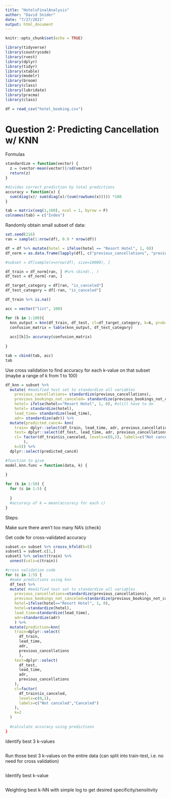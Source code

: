 ```yaml
---
title: "HotelsFinalAnalysis"
author: "David Snider"
date: "7/27/2021"
output: html_document
---
```


```r
knitr::opts_chunk$set(echo = TRUE)
```

```r
library(tidyverse)
library(countrycode)
library(rvest)
library(dplyr)
library(tidyr)
library(xtable)
library(modelr)
library(broom)
library(class)
library(lubridate)
library(pracma)
library(class)

df = read_csv("hotel_booking.csv")
```

# Question 2: Predicting  Cancellation w/ KNN

Formulas
```r
standardize = function(vector) {
  z = (vector-mean(vector))/sd(vector)
  return(z)
}

#divides correct prediction by total predictions
accuracy = function(x) {
  sum(diag(x)/ sum(diag(x)/(sum(rowSums(x))))) *100
}
```

```r
tab = matrix(seq(1,100), ncol = 1, byrow = F)
colnames(tab) = c("Index")
```


Randomly obtain small subset of data:
```r
set.seed(216)
ran = sample(1:nrow(df), 0.9 * nrow(df))

df = df %>% mutate(hotel = ifelse(hotel == "Resort Hotel", 1, 0))
df_norm = as.data.frame(lapply(df[, c("previous_cancellations", "previous_bookings_not_canceled", "lead_time", "adr")], standardize)) #including hotel causes NANs

#subset = df[sample(x=nrow(df), size=10000), ]

df_train = df_norm[ran, ] #%>% cbind(., )
df_test = df_norm[-ran, ]

df_target_category = df[ran, "is_canceled"]
df_test_category = df[-ran, "is_canceled"]
```

```r
df_train %>% is.na()
```

```r
acc = vector("list", 100)

for (k in 1:100){
  knn_output = knn(df_train, df_test, cl=df_target_category, k=k, prob=T)
  confusion_matrix = table(knn_output, df_test_category)
  
  acc[[k]]= accuracy(confusion_matrix)
  
}
```


```r
tab = cbind(tab, acc)
tab
```


Use cross validation to find accuracy for each k-value on that subset (maybe a range of k from 1 to 100)
```r

df_knn = subset %>%
  mutate( #modified test set to standardize all variables
    previous_cancellations= standardize(previous_cancellations),
    previous_bookings_not_canceled= standardize(previous_bookings_not_canceled),
    hotel= ifelse(hotel=="Resort Hotel", 1, 0), #still have to do
    hotel= standardize(hotel),
    lead_time= standardize(lead_time),
    adr= standardize(adr)) %>% 
  mutate(predicted_canc4= knn(
    train= dplyr::select(df_train, lead_time, adr, previous_cancellations),
    test= dplyr::select(df_test, lead_time, adr, previous_cancellations),
    cl= factor(df_train$is_canceled, levels=c(0,1), labels=c("Not canceled", "Canceled")
        ), 
    k=5)) %>% 
  dplyr::select(predicted_canc4)

#function to give 
model.knn.func = function(data, k) {
  
}

for (k in 1:50) {
  for (c in 1:5) {
    
  }
  #accuracy of k = mean(accuracy for each c)
}
```
Steps:

Make sure there aren't too many NA's (check)

Get code for cross-validated accuracy
```r
subset.c= subset %>% crossv_kfold(k=5)
subset1 = subset.c[1,]
subset1 %>% select(train) %>%
  unnest(cols=c(train))

#cross validation code
for (c in 1:5) {
  #make predictions using knn
  df_test %>% 
  mutate( #modified test set to standardize all variables
    previous_cancellations=standardize(previous_cancellations),
    previous_bookings_not_canceled=standardize(previous_bookings_not_canceled),
    hotel=ifelse(hotel=="Resort Hotel", 1, 0),
    hotel=standardize(hotel),
    lead_time=standardize(lead_time),
    adr=standardize(adr)
    ) %>% 
  mutate(prediction=knn(
    train=dplyr::select(
      df_train,
      lead_time,
      adr,
      previous_cancellations
      ),
    test=dplyr::select(
      df_test,
      lead_time,
      adr,
      previous_cancellations
    ),
    cl=factor(
      df_train$is_canceled,
      levels=c(0,1),
      labels=c("Not canceled","Canceled")
    ),
    k=2
  )
  
  #calculate accuracy using predictions
}
```


Identify best 3 k-values
```r

```

Run those best 3 k-values on the entire data (can split into train-test, i.e. no need for cross validation)
```r

```


Identify best k-value
```r

```

Weighting best k-NN with simple log to get desired specificity/sensitivity
```r

```


